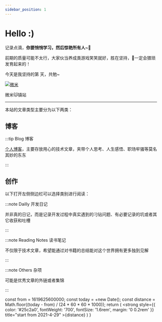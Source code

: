 ```yaml
---
sidebar_position: 1
---
```


# Hello :)

记录点滴，**你要悄悄学习，然后惊艳所有人~💖**

前期的质量可能不太行，大家伙当养成类游戏笑笑就好，胜在坚持，👴一定会猥琐发育起来的！

今天是我坚持的第 <Highlight/> 天，共勉~


<p style={{textAlign: 'center', padding: '30px 0'}}>
  <a alt="微米" href="https://i.loli.net/2021/07/11/PVR5GhjXu9OIKYC.jpg" target="_blank">
    <img alt="微米" src="https://i.loli.net/2021/07/11/PVR5GhjXu9OIKYC.jpg" style={{ width: '20rem'}}/>
  </a>
  <p style={{ fontWeight: 'bold' }}>微米🐱镇站</p>
</p>

___

本站的文章类型主要分为以下两类：

## 博客

:::tip Blog 博客

[个人博客](/blog)，主要存放用心的技术文章，夹带个人思考、人生感悟、职场牢骚等莫名其妙的东东

:::

## 创作

以下打开左侧侧边栏可以选择类别进行阅读：

:::note Dailly 开发日记

并非真的日记，而是记录开发过程中真实遇到的刁钻问题、有必要记录的坑或者其它收获和吐槽

:::

:::note Reading Notes 读书笔记

不仅限于技术文章，希望能通过对书籍的总结能对这个世界拥有更多独到见解

:::

:::note Others 杂项

可能是优秀文章的外链或者集锦

::: 


  const from = 1619625600000;
  const today = +new Date();
  const distance = Math.floor((today - from) / (24 * 60 * 60 * 1000));
  return (
    <strong
      style={{
        color: '#25c2a0',
        fontWeight: '700',
        fontSize: '1.6rem',
        margin: '0 0.2rem'
      }}
      title="start from 2021-4-29"
    >{distance}</strong> 
  )
}

